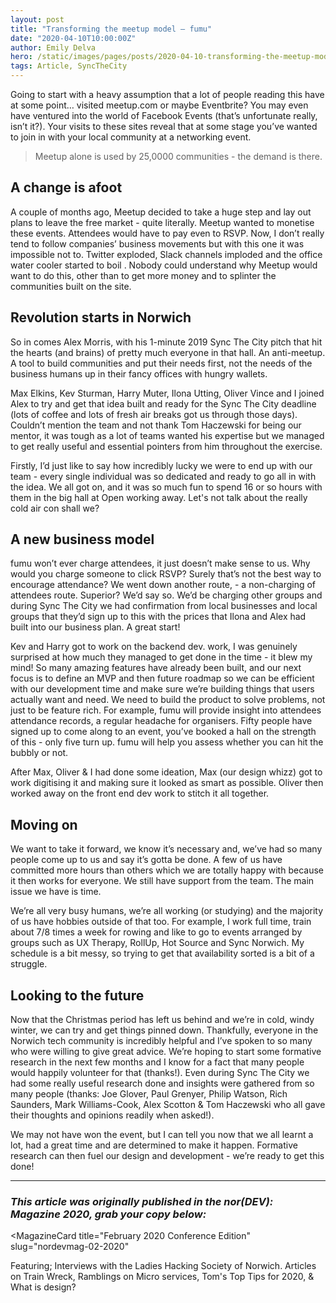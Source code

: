 ```yaml
---
layout: post
title: "Transforming the meetup model – fumu"
date: "2020-04-10T10:00:00Z"
author: Emily Delva
hero: /static/images/pages/posts/2020-04-10-transforming-the-meetup-model-fumu/hero.jpg
tags: Article, SyncTheCity
---
```


Going to start with a heavy assumption that a lot of people reading this have at some point… visited meetup.com or maybe Eventbrite? You may even have ventured into the world of Facebook Events (that’s unfortunate really, isn’t it?). Your visits to these sites reveal that at some stage you’ve  wanted to join in with your local community at a networking event.

> Meetup alone is used by 25,0000 communities - the demand is there.

## A change is afoot

A couple of months ago, Meetup decided to take a huge step and lay out plans to leave the free market - quite literally. Meetup wanted to monetise these events.  Attendees would have to pay even to RSVP.  Now, I don’t really tend to follow companies’ business movements but with this one it was impossible not to. Twitter exploded, Slack channels imploded and the office water cooler started to boil . Nobody could understand why Meetup would want to do this, other than to get more money and to splinter the communities built on the site.

## Revolution starts in Norwich

So in comes Alex Morris, with his 1-minute 2019 Sync The City pitch that hit the hearts (and brains) of pretty much everyone in that hall. An anti-meetup. A tool to build communities and put their needs first, not the needs of the business humans up in their fancy offices with hungry wallets.

Max Elkins, Kev Sturman, Harry Muter, Ilona Utting, Oliver Vince and I joined Alex to try and get that idea built and ready for the Sync The City deadline (lots of coffee and lots of fresh air breaks got us through those days). Couldn’t mention the team and not thank Tom Haczewski for being our mentor, it was tough as a lot of teams wanted his expertise but we managed to get really useful and essential pointers from him throughout the exercise.

Firstly, I’d just like to say how incredibly lucky we were to end up with our team - every single individual was so dedicated and ready to go all in with the idea. We all got on, and it was so much fun to spend 16 or so hours with them in the big hall at Open working away. Let's not talk about the really cold air con shall we?

## A new business model

fumu won’t ever charge attendees, it just doesn’t make sense to us. Why would you charge someone to click RSVP? Surely that’s not the best way to encourage attendance? We went down another route, - a non-charging of attendees route. Superior? We’d say so. We’d be charging other groups and during Sync The City we had confirmation from local businesses and local groups that they’d sign up to this with the prices that Ilona and Alex had built into our business plan. A great start!

Kev and Harry got to work on the backend dev. work, I was genuinely surprised at how much they managed to get done in the time - it blew my mind! So many amazing features have already been built, and our next focus is to define an MVP and then future roadmap so we can be efficient with our development time and make sure we’re building things that users actually want and need. We need to build the product to solve problems, not just to be feature rich. For example, fumu will provide insight into attendees attendance records, a regular headache for organisers. Fifty people have signed up to come along to an event, you’ve booked a hall on the strength of this - only five turn up. fumu will help you assess whether you can hit the bubbly or not.

After Max, Oliver & I had done some ideation, Max (our design whizz) got to work digitising it and making sure it looked as smart as possible. Oliver then worked away on the front end dev work to stitch it all together.

## Moving on

We want to take it forward, we know it’s necessary and, we’ve had so many people come up to us and say it’s gotta be done. A few of us have committed more hours than others which we are totally happy with because it then works for everyone. We still have support from the team. The main issue we have is time.

We’re all very busy humans, we’re all working (or studying) and the majority of us have hobbies outside of that too. For example, I work full time, train about 7/8 times a week for rowing and like to go to events arranged by groups such as UX Therapy, RollUp, Hot Source and Sync Norwich. My schedule is a bit messy, so trying to get that availability sorted is a bit of a struggle.

## Looking to the future

Now that the Christmas period has left us behind and we’re in cold, windy winter, we can try and get things pinned down. Thankfully, everyone in the Norwich tech community is incredibly helpful and I’ve spoken to so many who were willing to give great advice. We’re hoping to start some formative research in the next few months and I know for a fact that many people would happily volunteer for that (thanks!). Even during Sync The City we had some really useful research done and insights were gathered from so many people (thanks: Joe Glover, Paul Grenyer, Philip Watson, Rich Saunders, Mark Williams-Cook, Alex Scotton & Tom Haczewski who all gave their thoughts and opinions readily when asked!).

We may not have won the event, but I can tell you now that we all learnt a lot, had a great time and are determined to make it happen. Formative research can then fuel our design and development - we’re ready to get this done!

---

### _This article was originally published in the nor(DEV): Magazine 2020, grab your copy below:_


<MagazineCard
  title="February 2020 Conference Edition"
  slug="nordevmag-02-2020"
>
  <p>
    Featuring; Interviews with the Ladies Hacking Society of
    Norwich. Articles on Train Wreck, Ramblings on Micro services,
    Tom's Top Tips for 2020, &amp; What is design?
  </p>
</MagazineCard>